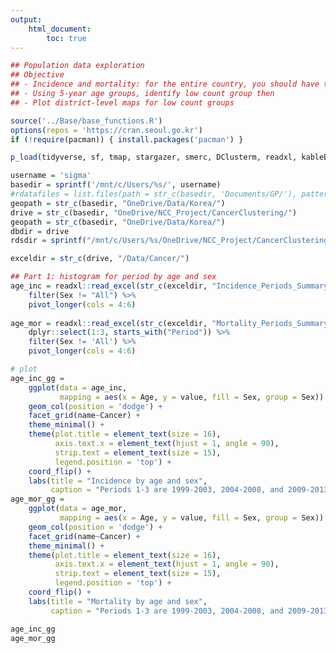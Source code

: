 ```yaml
---
output:
    html_document:
        toc: true
---
```


```r
## Population data exploration
## Objective
## - Incidence and mortality: for the entire country, you should have the total counts
## - Using 5-year age groups, identify low count group then
## - Plot district-level maps for low count groups

```
```r
source('../Base/base_functions.R')
options(repos = 'https://cran.seoul.go.kr')
if (!require(pacman)) { install.packages('pacman') } 

p_load(tidyverse, sf, tmap, stargazer, smerc, DClusterm, readxl, kableExtra, patchwork, rmapshaper, spdep)

username = 'sigma'
basedir = sprintf('/mnt/c/Users/%s/', username)
#rdatafiles = list.files(path = str_c(basedir, 'Documents/GP/'), pattern = '*.RData', full.names = TRUE)
geopath = str_c(basedir, "OneDrive/Data/Korea/")
drive = str_c(basedir, "OneDrive/NCC_Project/CancerClustering/")
geopath = str_c(basedir, "OneDrive/Data/Korea/")
dbdir = drive  
rdsdir = sprintf("/mnt/c/Users/%s/OneDrive/NCC_Project/CancerClustering/", username)

exceldir = str_c(drive, "/Data/Cancer/")

## Part 1: histogram for period by age and sex
age_inc = readxl::read_excel(str_c(exceldir, "Incidence_Periods_Summary.xlsx"), sheet = 1) %>%
    filter(Sex != "All") %>%
    pivot_longer(cols = 4:6)
    
age_mor = readxl::read_excel(str_c(exceldir, "Mortality_Periods_Summary.xlsx"), sheet = 1) %>%
    dplyr::select(1:3, starts_with("Period")) %>%
    filter(Sex != 'All') %>%
    pivot_longer(cols = 4:6)

# plot
age_inc_gg = 
    ggplot(data = age_inc,
           mapping = aes(x = Age, y = value, fill = Sex, group = Sex)) +
    geom_col(position = 'dodge') +
    facet_grid(name~Cancer) +
    theme_minimal() +
    theme(plot.title = element_text(size = 16),
          axis.text.x = element_text(hjust = 1, angle = 90),
          strip.text = element_text(size = 15),
          legend.position = 'top') +
    coord_flip() +
    labs(title = "Incidence by age and sex",
         caption = "Periods 1-3 are 1999-2003, 2004-2008, and 2009-2013, respectively")
age_mor_gg = 
    ggplot(data = age_mor,
           mapping = aes(x = Age, y = value, fill = Sex, group = Sex)) +
    geom_col(position = 'dodge') +
    facet_grid(name~Cancer) +
    theme_minimal() +
    theme(plot.title = element_text(size = 16),
          axis.text.x = element_text(hjust = 1, angle = 90),
          strip.text = element_text(size = 15),
          legend.position = 'top') +
    coord_flip() +
    labs(title = "Mortality by age and sex",
         caption = "Periods 1-3 are 1999-2003, 2004-2008, and 2009-2013, respectively")

```
```r
age_inc_gg
age_mor_gg
```

